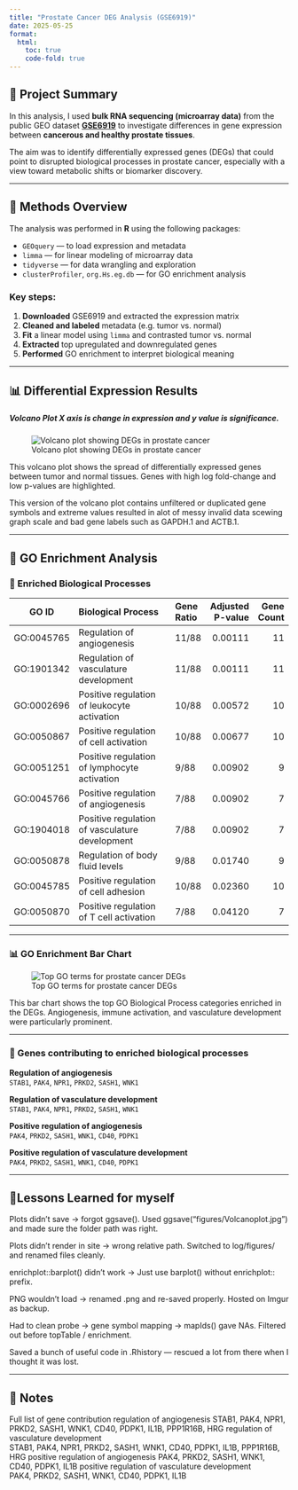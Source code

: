 ```yaml
---
title: "Prostate Cancer DEG Analysis (GSE6919)"
date: 2025-05-25
format:
  html:
    toc: true
    code-fold: true
---
```


## 🧬 Project Summary

In this analysis, I used **bulk RNA sequencing (microarray data)** from the public GEO dataset **[GSE6919](https://www.ncbi.nlm.nih.gov/geo/query/acc.cgi?acc=GSE6919)** to investigate differences in gene expression between **cancerous and healthy prostate tissues**.

The aim was to identify differentially expressed genes (DEGs) that could point to disrupted biological processes in prostate cancer, especially with a view toward metabolic shifts or biomarker discovery.

---

## 🔧 Methods Overview

The analysis was performed in **R** using the following packages:

- `GEOquery` — to load expression and metadata  
- `limma` — for linear modeling of microarray data  
- `tidyverse` — for data wrangling and exploration  
- `clusterProfiler`, `org.Hs.eg.db` — for GO enrichment analysis  

### Key steps:

1. **Downloaded** GSE6919 and extracted the expression matrix  
2. **Cleaned and labeled** metadata (e.g. tumor vs. normal)  
3. **Fit** a linear model using `limma` and contrasted tumor vs. normal  
4. **Extracted** top upregulated and downregulated genes  
5. **Performed** GO enrichment to interpret biological meaning  

---

## 📊 Differential Expression Results

##### Volcano Plot X axis is change in expression and y value is significance.

![Volcano plot showing DEGs in prostate cancer](https://i.imgur.com/fEv3xc3.jpeg)


This volcano plot shows the spread of differentially expressed genes between tumor and normal tissues. Genes with high log fold-change and low p-values are highlighted.

This version of the volcano plot contains unfiltered or duplicated gene symbols and extreme values resulted in alot of messy invalid data scewing graph scale and bad gene labels such as GAPDH.1 and ACTB.1.

---

## 📘 GO Enrichment Analysis

### 🧪 Enriched Biological Processes

| GO ID      | Biological Process                             | Gene Ratio | Adjusted P-value | Gene Count |
|:----------:|:-----------------------------------------------|:-----------|-----------------:|-----------:|
| GO:0045765 | Regulation of angiogenesis                     | 11/88      |          0.00111 |         11 |
| GO:1901342 | Regulation of vasculature development          | 11/88      |          0.00111 |         11 |
| GO:0002696 | Positive regulation of leukocyte activation    | 10/88      |          0.00572 |         10 |
| GO:0050867 | Positive regulation of cell activation         | 10/88      |          0.00677 |         10 |
| GO:0051251 | Positive regulation of lymphocyte activation   | 9/88       |          0.00902 |          9 |
| GO:0045766 | Positive regulation of angiogenesis            | 7/88       |          0.00902 |          7 |
| GO:1904018 | Positive regulation of vasculature development | 7/88       |          0.00902 |          7 |
| GO:0050878 | Regulation of body fluid levels                | 9/88       |          0.01740 |          9 |
| GO:0045785 | Positive regulation of cell adhesion           | 10/88      |          0.02360 |         10 |
| GO:0050870 | Positive regulation of T cell activation       | 7/88       |          0.04120 |          7 |

---


### 📊 GO Enrichment Bar Chart

![Top GO terms for prostate cancer DEGs](https://i.imgur.com/LI4YfFG.png)

This bar chart shows the top GO Biological Process categories enriched in the DEGs. Angiogenesis, immune activation, and vasculature development were particularly prominent.

---

### 🧬 Genes contributing to enriched biological processes

**Regulation of angiogenesis**  
`STAB1`, `PAK4`, `NPR1`, `PRKD2`, `SASH1`, `WNK1`

**Regulation of vasculature development**  
`STAB1`, `PAK4`, `NPR1`, `PRKD2`, `SASH1`, `WNK1`

**Positive regulation of angiogenesis**  
`PAK4`, `PRKD2`, `SASH1`, `WNK1`, `CD40`, `PDPK1`

**Positive regulation of vasculature development**  
`PAK4`, `PRKD2`, `SASH1`, `WNK1`, `CD40`, `PDPK1`

---

## 🧾Lessons Learned for myself


Plots didn’t save → forgot ggsave(). Used ggsave("figures/Volcanoplot.jpg") and made sure the folder path was right.

Plots didn’t render in site → wrong relative path. Switched to log/figures/ and renamed files cleanly.

enrichplot::barplot() didn’t work →  Just use barplot() without enrichplot:: prefix.

PNG wouldn’t load → renamed .png and re-saved properly. Hosted on Imgur as backup.

Had to clean probe → gene symbol mapping → mapIds() gave NAs. Filtered out before topTable / enrichment.

Saved a bunch of useful code in .Rhistory — rescued a lot from there when I thought it was lost.

---

## 🧾 Notes

Full list of gene contribution
regulation of angiogenesis
STAB1, PAK4, NPR1, PRKD2, SASH1, WNK1, CD40, PDPK1, IL1B, PPP1R16B, HRG
regulation of vasculature development	
STAB1, PAK4, NPR1, PRKD2, SASH1, WNK1, CD40, PDPK1, IL1B, PPP1R16B, HRG
positive regulation of angiogenesis	
PAK4, PRKD2, SASH1, WNK1, CD40, PDPK1, IL1B
positive regulation of vasculature development	
PAK4, PRKD2, SASH1, WNK1, CD40, PDPK1, IL1B

